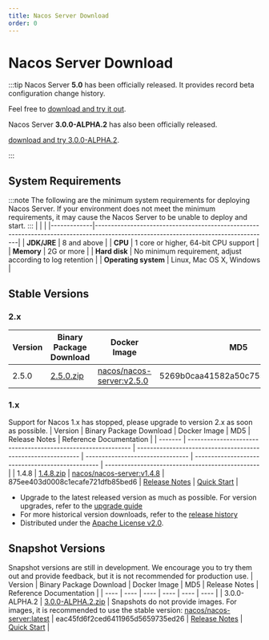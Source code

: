 ```yaml
---
title: Nacos Server Download
order: 0
---
```

# Nacos Server Download
:::tip
Nacos Server **5.0** has been officially released. It provides record beta configuration change history.

Feel free to [download and try it out](#stable-versions).

Nacos Server **3.0.0-ALPHA.2** has also been officially released.

[download and try 3.0.0-ALPHA.2](#snapshot-versions).

:::
## System Requirements
:::note
The following are the minimum system requirements for deploying Nacos Server. If your environment does not meet the minimum requirements, it may cause the Nacos Server to be unable to deploy and start.
:::
|             |                                                                                                                         |
|-------------|------------------------------------------------------------------------------------------------------------------------------------|
| **JDK/JRE** | 8 and above  |
| **CPU**  | 1 core or higher, 64-bit CPU support    |
| **Memory** | 2G or more |
| **Hard disk** | No minimum requirement, adjust according to log retention |
| **Operating system** | Linux, Mac OS X, Windows |
## Stable Versions
### 2.x
| Version | Binary Package Download                                                  | Docker Image                                                 | MD5                         | Release Notes                                    | Reference Documentation                                  |
| ------- | ------------------------------------------------------------ | ------------------------------------------------------------ | -------------------------------- | ------------------------------------------------ | ------------------------------------------------ |
| 2.5.0   | [2.5.0.zip](https://download.nacos.io/nacos-server/nacos-server-2.5.0.zip) | [nacos/nacos-server\:v2.5.0](https://hub.docker.com/r/nacos/nacos-server/tags?page=1&name=2.5.0) | 5269b0caa41582a50c7552e15f1aedb4 | [Release Notes](https://github.com/alibaba/nacos/releases/tag/2.5.0)      | [Quick Start](/docs/latest/quickstart/quick-start/)      |

### 1.x
Support for Nacos 1.x has stopped, please upgrade to version 2.x as soon as possible.
| Version | Binary Package Download                                                | Docker Image                                                 | MD5                         | Release Notes                                     | Reference Documentation                                  |
| ------- | ------------------------------------------------------------ | ------------------------------------------------------------ | -------------------------------- | ------------------------------------------------ | ------------------------------------------------ |
| 1.4.8   | [1.4.8.zip](https://download.nacos.io/nacos-server/nacos-server-1.4.8.zip) | [nacos/nacos-server\:v1.4.8](https://hub.docker.com/r/nacos/nacos-server/tags?page=1&name=1.4.8) | 875ee403d0008c1ecafe721dfb85bed6 | [Release Notes](https://github.com/alibaba/nacos/releases/tag/1.4.8)      | [Quick Start](/docs/v1/quick-start)      |
 - Upgrade to the latest released version as much as possible. For version upgrades, refer to the [upgrade guide](/docs/v2/upgrading/version2-upgrading)
 - For more historical version downloads, refer to the [release history](/download/release-history/)
 - Distributed under the [Apache License v2.0](https://www.apache.org/licenses/).
## Snapshot Versions
Snapshot versions are still in development. We encourage you to try them out and provide feedback, but it is not recommended for production use.
| Version | Binary Package Download                                                | Docker Image                                                 | MD5                         | Release Notes                                     | Reference Documentation                                  |
| ---- | ---- | ---- | ---- | ---- | ---- |
| 3.0.0-ALPHA.2 | [3.0.0-ALPHA.2.zip](https://github.com/alibaba/nacos/releases/download/3.0.0-alpha.2/nacos-server-3.0.0-ALPHA.2.zip) | Snapshots do not provide images. For images, it is recommended to use the stable version: [nacos/nacos-server:latest](https://hub.docker.com/r/nacos/nacos-server/tags?page=1&name=latest) | eac45fd6f2ced6411965d5659735ed26 | [Release Notes](https://github.com/alibaba/nacos/releases/tag/3.0.0-alpha.2) | [Quick Start](/docs/v3.0/quickstart/quick-start/) |
